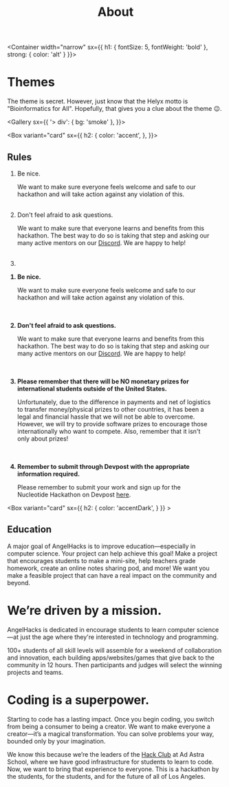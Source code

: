 
<Header sx={{ bg: 'primary' }} width="narrow">

# About

</Header>

<Container width="narrow"
  sx={{
    h1: {
      fontSize: 5,
      fontWeight: 'bold'
    },
    strong: {
      color: 'alt'
    }
  }}>

# Themes

The theme is secret. However, just know that the Helyx motto is "Bioinformatics for All". Hopefully, that gives you a clue about the theme 😉.

</Container>

<Gallery sx={{
    '> div': {
        bg: 'smoke'
    },
}}>

<Box variant="card"
sx={{
    h2: {
        color: 'accent',
    },
    }}>

## Rules

<ol>
<li> Be nice. </li>
<p>We want to make sure everyone feels welcome and safe to our hackathon and will take action against any violation of this.</p>
<br>
<li>Don't feel afraid to ask questions.</li>
<p>We want to make sure that everyone learns and benefits from this hackathon. The best way to do so is taking that step and asking our many active mentors on our <a href="https://discord.gg/XVT94Ha">Discord</a>. We are happy to help!</p>
<br>
<li>
</ol>

<ol>
            <strong>
              <li>Be nice.</li>
            </strong>
            <p>We want to make sure everyone feels welcome and safe to our hackathon and will take action against any
              violation of this.</p>
            <br> <br>
            <strong>
              <li>Don't feel afraid to ask questions.</li>
            </strong>
            <p style="padding-right: 30px;">We want to make sure that everyone learns and benefits from this hackathon.
              The best way to do so is taking that step and asking our many active mentors on our <a
                href="https://discord.gg/XVT94Ha">Discord</a>. We are happy to help!</p>
            <br><br>
            <strong>
              <li>Please remember that there will be NO monetary prizes for international students outside of the United
                States.</li>
            </strong>
            <p style="padding-right: 30px;">Unfortunately, due to the difference in payments and net of logistics to
              transfer money/physical prizes to other countries, it has been a legal and financial hassle that we will
              not be able to overcome. However, we will try to provide software prizes to encourage those
              internationally who want to compete. Also, remember that it isn't only about prizes!</p>
            <br><br>
            <strong>
              <li>Remember to submit through Devpost with the appropriate information required.</li>
            </strong>
            <p style="padding-right: 30px;">Please remember to submit your work and sign up for the Nucleotide Hackathon
              on Devpost <a href="https://nucleotide-hackathon.devpost.com/">here</a>. </p>
          </ol>
</Box>

<Box variant="card"
sx={{
        h2: {
            color: 'accentDark',
        }
    }} >

## Education

A major goal of AngelHacks is to improve education—especially in computer science. Your project can help achieve this goal! Make a project that encourages students to make a mini-site, help teachers grade homework, create an online notes sharing pod, and more! We want you make a feasible project that can have a real impact on the community and beyond.

</Box>

</Gallery>
<Container width="narrow"
    sx={{
        h1: {
            fontWeight:"bold"
        }
    }}>

# We’re driven by a mission.

AngelHacks is dedicated in encourage students to learn computer science—at just the age where they're interested in technology and programming.

100+ students of all skill levels will assemble for a weekend of collaboration and innovation, each building apps/websites/games that give back to the community in 12 hours. Then participants and judges will select the winning projects and teams.

# Coding is a superpower.

Starting to code has a lasting impact. Once you begin coding, you switch from being a consumer to being a creator. We want to make everyone a creator—it’s a magical transformation. You can solve problems your way, bounded only by your imagination.

We know this because we’re the leaders of the [Hack Club](https://hackclub.com/) at Ad Astra School, where we have good infrastructure for students to learn to code. Now, we want to bring that experience to everyone. This is a hackathon by the students, for the students, and for the future of all of Los Angeles.

</Container>
